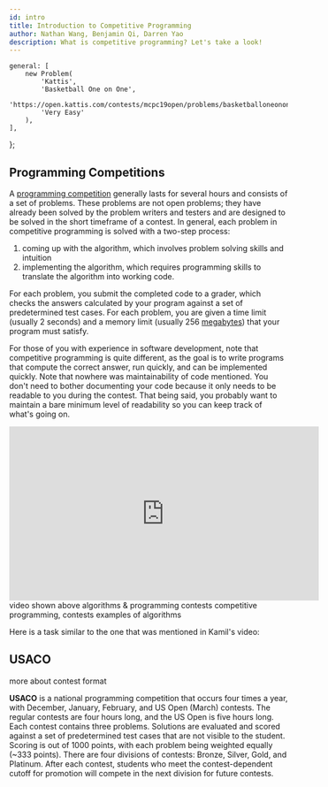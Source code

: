 ```yaml
---
id: intro
title: Introduction to Competitive Programming
author: Nathan Wang, Benjamin Qi, Darren Yao
description: What is competitive programming? Let's take a look!
---
```




	general: [
		new Problem(
			'Kattis',
			'Basketball One on One',
			'https://open.kattis.com/contests/mcpc19open/problems/basketballoneonone',
			'Very Easy'
		),
	],
};

## Programming Competitions

A [programming competition](https://en.wikipedia.org/wiki/Competitive_programming) generally lasts for several hours and consists of a set of problems. These problems are not open problems; they have already been solved by the problem writers and testers and are designed to be solved in the short timeframe of a contest. In general, each problem in competitive programming is solved with a two-step process:

1.  coming up with the algorithm, which involves problem solving skills and intuition
2.  implementing the algorithm, which requires programming skills to translate the algorithm into working code.

For each problem, you submit the completed code to a grader, which checks the answers calculated by your program against a set of predetermined test cases. For each problem, you are given a time limit (usually 2 seconds) and a memory limit (usually 256 [megabytes](https://en.wikipedia.org/wiki/Megabyte)) that your program must satisfy.

For those of you with experience in software development, note that competitive programming is quite different, as the goal is to write programs that compute the correct answer, run quickly, and can be implemented quickly. Note that nowhere was maintainability of code mentioned. You don't need to bother documenting your code because it only needs to be readable to you during the contest. That being said, you probably want to maintain a bare minimum level of readability so you can keep track of what's going on.

<!-- <Optional title="More Information"> -->

<div class="yt-video-container my-8">
	<iframe
		width="560"
		height="315"
		src="https://www.youtube.com/embed/ueNT-w7Oluw"
		frameborder="0"
		allow="accelerometer; autoplay; encrypted-media; gyroscope; picture-in-picture"
		allowfullscreen
	></iframe>
</div>

<Resources>
	<Resource
		source="William Lin"
		title="Video - What is Competitive Programming?"
		url="https://www.youtube.com/watch?time_continue=1&v=ueNT-w7Oluw"
	>
		video shown above
	</Resource>
	<Resource
		source="Kamil Debowski"
		title="Video - Interview with a Competitive Programmer"
		url="https://www.youtube.com/watch?v=F4rykKLcduI"
	></Resource>
	<Resource source="CPH" title="1 - Introduction">
		algorithms & programming contests
	</Resource>
	<Resource source="IUSACO" title="1 - The Beginning">competitive programming, contests</Resource>
	<Resource source="PAPS" title="1 - Algorithms & Problems">
		examples of algorithms
	</Resource>
</Resources>

Here is a task similar to the one that was mentioned in Kamil's video:

<FocusProblem problem={problems.general[0]} />

<!-- </Optional> -->

## USACO

<Resources>
	<Resource
		source="USACO"
		title="Contests"
		url="http://www.usaco.org/index.php?page=contests"
		starred
	>
		more about contest format
	</Resource>
</Resources>

**USACO** is a national programming competition that occurs four times a year, with December, January, February, and US Open (March) contests. The regular contests are four hours long, and the US Open is five hours long. Each contest contains three problems. Solutions are evaluated and scored against a set of predetermined test cases that are not visible to the student. Scoring is out of 1000 points, with each problem being weighted equally (\~333 points). There are four divisions of contests: Bronze, Silver, Gold, and Platinum. After each contest, students who meet the contest-dependent cutoff for promotion will compete in the next division for future contests.

